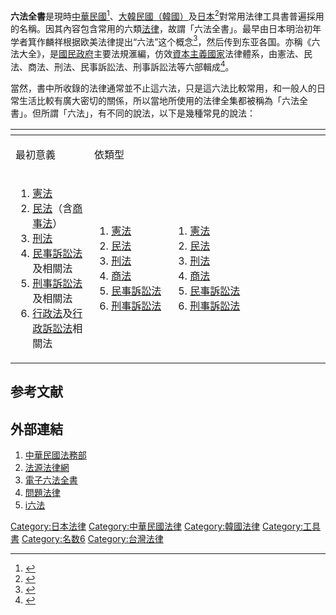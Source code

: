 {{legal}}
'''六法全書'''是現時[[中華民國|中華民國]]<ref>{{Cite news|url=http://www.moj.gov.tw/ct.asp?xItem=25473&ctNode=28034|title=關於「六法全書」|last=|first=|date=2016-03-05|work=中華民國法務部|accessdate=|archive-date=2017-08-21|archive-url=https://web.archive.org/web/20170821161157/http://www.moj.gov.tw/ct.asp?xItem=25473&ctNode=28034|dead-url=no}}</ref>、[[大韓民國|大韓民國（韓國）]]及[[日本|日本]]<ref>{{Cite news|url=http://www.ron.gr.jp/law/|title=ＲＯＮの六法全書 on LINE(日語)|last=|first=|date=2016-03-05|work=|accessdate=|archive-date=2020-11-12|archive-url=https://web.archive.org/web/20201112001649/https://www.ron.gr.jp/law/|dead-url=no}}</ref>對常用法律工具書普遍採用的名稱。因其內容包含常用的六類[[法律|法律]]，故謂「六法全書」。最早由日本明治初年学者箕作麟祥根据欧美法律提出“六法”这个概念<ref>{{Cite news|url=https://houseikyoku.sangiin.go.jp/column/column098.htm|title=六法|last=|first=|date=2022-01-16|work=日本参议院法制局|accessdate=|8=|archive-date=2022-01-16|archive-url=https://web.archive.org/web/20220116061335/https://houseikyoku.sangiin.go.jp/column/column098.htm}}</ref>，然后传到东亚各国。亦稱《六法大全》，是[[國民政府|國民政府]]主要法規滙編，仿效[[資本主義國家|資本主義國家]]法律體系，由憲法、民法、商法、刑法、民事訴訟法、刑事訴訟法等六部輯成<ref>{{cite book |title=《習仲勛文選》 |location=北京 |publisher=中央文獻出版社 |year=1995 }}</ref>{{rp|486}}。

當然，書中所收錄的法律通常並不止這六法，只是這六法比較常用，和一般人的日常生活比較有廣大密切的關係，所以當地所使用的法律全集都被稱為「六法全書」。但所謂「六法」，有不同的說法，以下是幾種常見的說法：

{| class="wikitable"
!rowspan=2 width=25%|{{ROC-TW}}
!rowspan=2 width=25%|{{ROK-KOR}}
!colspan=2 width=50%|{{JPN}}
|-
! width=25%|最初意義
! width=25%|依類型
|-
|valign=top|
# [[憲法|憲法]]
# [[民法|民法]]（含[[商事法|商事法]]）
# [[刑法|刑法]]
# [[民事訴訟法|民事訴訟法]]及相關法
# [[刑事訴訟法|刑事訴訟法]]及相關法
# [[行政法|行政法]]及[[行政訴訟法_(中華民國)|行政訴訟法]]相關法
|valign=top|
# [[憲法|憲法]]
# [[民法|民法]]
# [[刑法|刑法]]
# [[商法|商法]]
# [[民事訴訟法|民事訴訟法]]
# [[刑事訴訟法|刑事訴訟法]]
|valign=top|
# [[憲法|憲法]]
# [[民法|民法]]
# [[刑法|刑法]]
# [[商法|商法]]
# [[民事訴訟法|民事訴訟法]]
# [[刑事訴訟法|刑事訴訟法]]
|valign=top|
# [[公法|公法]]
# [[民事法|民事法]]
# [[刑事法|刑事法]]
# [[社會法|社會法]]
# [[產業法|產業法]]
# [[條約|條約]]
|}

== 参考文献 ==
{{Reflist|30em}}

== 外部連結 ==
# [http://www.moj.gov.tw/ 中華民國法務部]{{Wayback|url=http://www.moj.gov.tw/ |date=20130728025212 }}
# [http://www.lawbank.com.tw/ 法源法律網] {{Wayback|url=http://www.lawbank.com.tw/ |date=20201211130032 }}
# [http://www.6law.idv.tw/aa.htm 電子六法全書] {{Wayback|url=http://www.6law.idv.tw/aa.htm |date=20190128234942 }}
# [https://web.archive.org/web/20170202145314/https://law.aissue.com/ 問題法律]
# [https://web.archive.org/web/20040404072617/http://homepage1.nifty.com/u-board/roppou.html i六法] {{ja icon}}


[[Category:日本法律|Category:日本法律]]
[[Category:中華民國法律|Category:中華民國法律]]
[[Category:韓國法律|Category:韓國法律]]
[[Category:工具書|Category:工具書]]
[[Category:名数6|Category:名数6]]
[[Category:台灣法律|Category:台灣法律]]